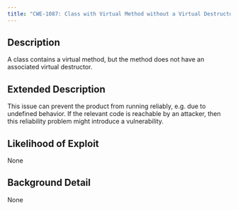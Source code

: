 ```yaml
---
title: "CWE-1087: Class with Virtual Method without a Virtual Destructor"
---
```


## Description
A class contains a virtual method, but the method does not have an associated virtual destructor.

## Extended Description
This issue can prevent the product from running reliably, e.g. due to undefined behavior.  If the relevant code is reachable by an attacker, then this reliability problem might introduce a vulnerability.

## Likelihood of Exploit
None

## Background Detail
None
        